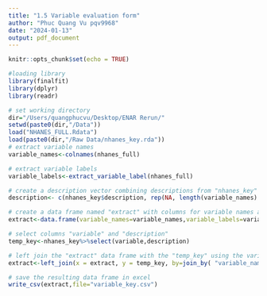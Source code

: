 ```yaml
---
title: "1.5 Variable evaluation form"
author: "Phuc Quang Vu pqv9968"
date: "2024-01-13"
output: pdf_document
---
```


```r
knitr::opts_chunk$set(echo = TRUE)
```

```r
#loading library
library(finalfit)
library(dplyr)
library(readr)
```

```r
# set working directory
dir="/Users/quangphucvu/Desktop/ENAR Rerun/" 
setwd(paste0(dir,"/Data"))
load("NHANES_FULL.Rdata")
load(paste0(dir,"/Raw Data/nhanes_key.rda"))
# extract variable names 
variable_names<-colnames(nhanes_full)

# extract variable labels 
variable_labels<-extract_variable_label(nhanes_full)

# create a description vector combining descriptions from "nhanes_key" and filling the remaining with NA values.
description<- c(nhanes_key$description, rep(NA, length(variable_names) - length(nhanes_key$description)))

# create a data frame named "extract" with columns for variable names and labels.
extract<-data.frame(variable_names=variable_names,variable_labels=variable_labels)

# select columns "variable" and "description"
temp_key<-nhanes_key%>%select(variable,description)

# left join the "extract" data frame with the "temp_key" using the variable names as the join condition
extract<-left_join(x = extract, y = temp_key, by=join_by( "variable_names"== "variable"))

# save the resulting data frame in excel
write_csv(extract,file="variable_key.csv")
```
